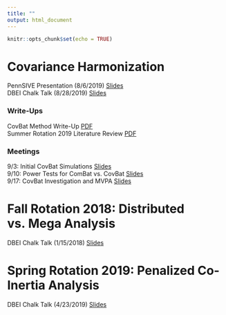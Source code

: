 ```yaml
---
title: ""
output: html_document
---
```


```r
knitr::opts_chunk$set(echo = TRUE)
```

# Covariance Harmonization
PennSIVE Presentation (8/6/2019) [Slides](Covariance Harmonization/Covariance_Harmonization_PennSIVE_Presentation.html)  
DBEI Chalk Talk (8/28/2019) [Slides](Covariance Harmonization/Covariance_Harmonization_Chalk_Talk.html)  

### Write-Ups
CovBat Method Write-Up [PDF](Covariance Harmonization/ComBat-with-Covariance-Effect-Write-Up.pdf)  
Summer Rotation 2019 Literature Review [PDF](Covariance Harmonization/Covariance_Harmonization_Review.pdf)  

### Meetings
9/3: Initial CovBat Simulations [Slides](Covariance Harmonization/9-3_CovBat_Simulations.html)  
9/10: Power Tests for ComBat vs. CovBat [Slides](Covariance Harmonization/9-10-CovBat-Power-Simulations.html)  
9/17: CovBat Investigation and MVPA [Slides](Covariance Harmonization/9-17-CovBat-Power-and-Multilevel.html)  

# Fall Rotation 2018: Distributed vs. Mega Analysis
DBEI Chalk Talk (1/15/2018) [Slides](Fall Rotation 2019/Distributed_v_Meta_20190115.pdf)

# Spring Rotation 2019: Penalized Co-Inertia Analysis
DBEI Chalk Talk (4/23/2019) [Slides](Spring Rotation 2019/ADNI_CIA_presentation_abridged.html)